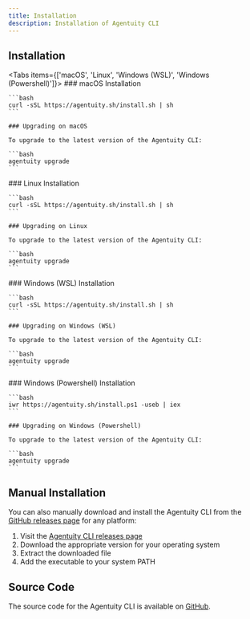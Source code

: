 ```yaml
---
title: Installation
description: Installation of Agentuity CLI
---
```



## Installation

<Tabs items={['macOS', 'Linux', 'Windows (WSL)', 'Windows (Powershell)']}>
  <Tab>
    ### macOS Installation

    ```bash
    curl -sSL https://agentuity.sh/install.sh | sh
    ```

    ### Upgrading on macOS

    To upgrade to the latest version of the Agentuity CLI:

    ```bash
    agentuity upgrade
    ```
  </Tab>
  <Tab>
    ### Linux Installation

    ```bash
    curl -sSL https://agentuity.sh/install.sh | sh
    ```

    ### Upgrading on Linux

    To upgrade to the latest version of the Agentuity CLI:

    ```bash
    agentuity upgrade
    ```
  </Tab>
  <Tab>
    ### Windows (WSL) Installation

    ```bash
    curl -sSL https://agentuity.sh/install.sh | sh
    ```

    ### Upgrading on Windows (WSL)

    To upgrade to the latest version of the Agentuity CLI:

    ```bash
    agentuity upgrade
    ```
  </Tab>
  <Tab>
    ### Windows (Powershell) Installation

    ```bash
    iwr https://agentuity.sh/install.ps1 -useb | iex
    ```

    ### Upgrading on Windows (Powershell)

    To upgrade to the latest version of the Agentuity CLI:

    ```bash
    agentuity upgrade
    ```
  </Tab>
</Tabs>

## Manual Installation

You can also manually download and install the Agentuity CLI from the [GitHub releases page](https://github.com/agentuity/cli/releases) for any platform:

1. Visit the [Agentuity CLI releases page](https://github.com/agentuity/cli/releases)
2. Download the appropriate version for your operating system
3. Extract the downloaded file
4. Add the executable to your system PATH

## Source Code

The source code for the Agentuity CLI is available on [GitHub](https://github.com/agentuity/cli).
